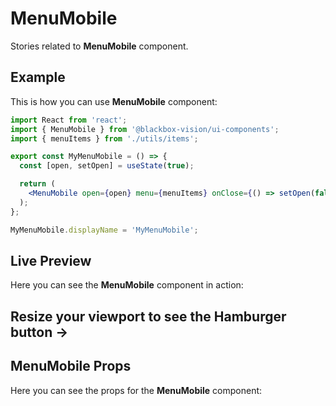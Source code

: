 

<Meta title="UI Components/MenuMobile" component={MenuMobile} />

# MenuMobile

Stories related to **MenuMobile** component.

## Example

This is how you can use **MenuMobile** component:

```jsx
import React from 'react';
import { MenuMobile } from '@blackbox-vision/ui-components';
import { menuItems } from './utils/items';

export const MyMenuMobile = () => {
  const [open, setOpen] = useState(true);

  return (
    <MenuMobile open={open} menu={menuItems} onClose={() => setOpen(false)} />
  );
};

MyMenuMobile.displayName = 'MyMenuMobile';
```

## Live Preview

Here you can see the **MenuMobile** component in action:

<Preview withSource="none">
  <Story
    name="Get started"
    decorators={[withKnobs, addThemeProvider(lightTheme)]}
  >
    <div>
      <MenuMobileSample initialOpen={true} />
      <h2>
        Resize your viewport to see the <strong>Hamburger</strong> button →
      </h2>
    </div>
  </Story>
</Preview>

## MenuMobile Props

Here you can see the props for the **MenuMobile** component:

<Props of={MenuMobile} />
